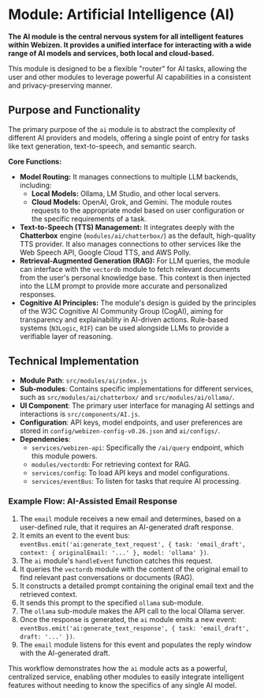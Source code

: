 # Module: Artificial Intelligence (AI)

**The AI module is the central nervous system for all intelligent features within Webizen. It provides a unified interface for interacting with a wide range of AI models and services, both local and cloud-based.**

This module is designed to be a flexible "router" for AI tasks, allowing the user and other modules to leverage powerful AI capabilities in a consistent and privacy-preserving manner.

## Purpose and Functionality

The primary purpose of the `ai` module is to abstract the complexity of different AI providers and models, offering a single point of entry for tasks like text generation, text-to-speech, and semantic search.

**Core Functions:**
-   **Model Routing:** It manages connections to multiple LLM backends, including:
    -   **Local Models:** Ollama, LM Studio, and other local servers.
    -   **Cloud Models:** OpenAI, Grok, and Gemini.
    The module routes requests to the appropriate model based on user configuration or the specific requirements of a task.
-   **Text-to-Speech (TTS) Management:** It integrates deeply with the **Chatterbox** engine (`modules/ai/chatterbox/`) as the default, high-quality TTS provider. It also manages connections to other services like the Web Speech API, Google Cloud TTS, and AWS Polly.
-   **Retrieval-Augmented Generation (RAG):** For LLM queries, the module can interface with the `vectordb` module to fetch relevant documents from the user's personal knowledge base. This context is then injected into the LLM prompt to provide more accurate and personalized responses.
-   **Cognitive AI Principles:** The module's design is guided by the principles of the W3C Cognitive AI Community Group (CogAI), aiming for transparency and explainability in AI-driven actions. Rule-based systems (`N3Logic`, `RIF`) can be used alongside LLMs to provide a verifiable layer of reasoning.

## Technical Implementation

-   **Module Path**: `src/modules/ai/index.js`
-   **Sub-modules**: Contains specific implementations for different services, such as `src/modules/ai/chatterbox/` and `src/modules/ai/ollama/`.
-   **UI Component**: The primary user interface for managing AI settings and interactions is `src/components/AI.js`.
-   **Configuration**: API keys, model endpoints, and user preferences are stored in `config/webizen-config-v0.26.json` and `ai/configs/`.
-   **Dependencies**:
    -   `services/webizen-api`: Specifically the `/ai/query` endpoint, which this module powers.
    -   `modules/vectordb`: For retrieving context for RAG.
    -   `services/config`: To load API keys and model configurations.
    -   `services/eventBus`: To listen for tasks that require AI processing.

### Example Flow: AI-Assisted Email Response

1.  The `email` module receives a new email and determines, based on a user-defined rule, that it requires an AI-generated draft response.
2.  It emits an event to the event bus: `eventBus.emit('ai:generate_text_request', { task: 'email_draft', context: { originalEmail: '...' }, model: 'ollama' })`.
3.  The `ai` module's `handleEvent` function catches this request.
4.  It queries the `vectordb` module with the content of the original email to find relevant past conversations or documents (RAG).
5.  It constructs a detailed prompt containing the original email text and the retrieved context.
6.  It sends this prompt to the specified `ollama` sub-module.
7.  The `ollama` sub-module makes the API call to the local Ollama server.
8.  Once the response is generated, the `ai` module emits a new event: `eventBus.emit('ai:generate_text_response', { task: 'email_draft', draft: '...' })`.
9.  The `email` module listens for this event and populates the reply window with the AI-generated draft.

This workflow demonstrates how the `ai` module acts as a powerful, centralized service, enabling other modules to easily integrate intelligent features without needing to know the specifics of any single AI model.
